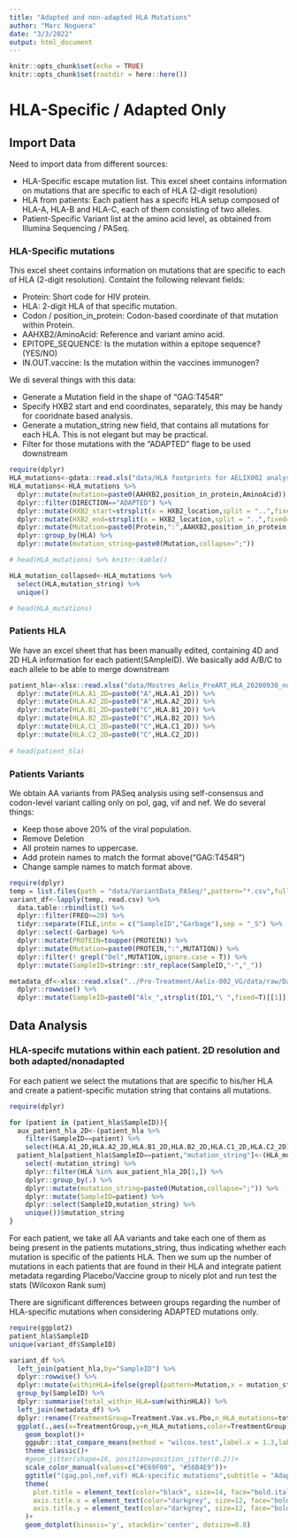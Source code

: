 ```yaml
---
title: "Adapted and non-adapted HLA Mutations"
author: "Marc Noguera"
date: "3/3/2022"
output: html_document
---
```



```r
knitr::opts_chunk$set(echo = TRUE)
knitr::opts_chunk$set(rootdir = here::here())
```


# HLA-Specific / Adapted Only

## Import Data

Need to import data from different sources:

* HLA-Specific escape mutation list. This excel sheet contains information on mutations that are specific to each of HLA (2-digit resolution)
* HLA from patients: Each patient has a specifc HLA setup composed of HLA-A, HLA-B and HLA-C, each of them consisting of two alleles.
* Patient-Specific Variant list at the amino acid level, as obtained from Illumina Sequencing / PASeq.

### HLA-Specific mutations

This excel sheet contains information on mutations that are specific to each of HLA (2-digit resolution). Containt the following relevant fields:

* Protein: Short code for HIV protein.
* HLA: 2-digit HLA of that specific mutation.
* Codon / position_in_protein: Codon-based coordinate of that mutation within Protein.
* AAHXB2/AminoAcid: Reference and variant amino acid.
* EPITOPE_SEQUENCE: Is the mutation within a epitope sequence? (YES/NO)
* IN.OUT.vaccine: Is the mutation within the vaccines immunogen?

We di several things with this data:

* Generate a Mutation field in the shape of "GAG:T454R"
* Specify HXB2 start and end coordinates, separately, this may be handy for cooridnate based analysis.
* Generate a mutation_string new field, that contains all mutations for each HLA. This is not elegant but may be practical.
* Filter for those mutations with the "ADAPTED" flage to be used downstream

```r
require(dplyr)
HLA_mutations<-gdata::read.xls("data/HLA footprints for AELIX002 analyses without B15 imprints 3-2-2022.xls",sheet = 2)
HLA_mutations<-HLA_mutations %>% 
  dplyr::mutate(mutation=paste0(AAHXB2,position_in_protein,AminoAcid)) %>% 
  dplyr::filter(DIRECTION=="ADAPTED") %>% 
  dplyr::mutate(HXB2_start=strsplit(x = HXB2_location,split = "..",fixed=T)[[1]][1]) %>% 
  dplyr::mutate(HXB2_end=strsplit(x = HXB2_location,split = "..",fixed=T)[[1]][2]) %>% 
  dplyr::mutate(Mutation=paste0(Protein,":",AAHXB2,position_in_protein,AminoAcid)) %>% 
  dplyr::group_by(HLA) %>% 
  dplyr::mutate(mutation_string=paste0(Mutation,collapse=";")) 

# head(HLA_mutations) %>% knitr::kable()
```



```r
HLA_mutation_collapsed<-HLA_mutations %>% 
  select(HLA,mutation_string) %>% 
  unique()

# head(HLA_mutations)
```

### Patients HLA

We have an excel sheet that has been manually edited, containing 4D and 2D HLA information for each patient(SAmpleID). We basically add A/B/C to each allele to be able to merge downstream

```r

patient_hla<-xlsx::read.xlsx("data/Mostres_Aelix_PreART_HLA_20200930_noID. with 2 digit HLA reduction 3-2-2022_vMNJ_1.0.xlsx",sheetIndex = 1) %>% 
  dplyr::mutate(HLA.A1_2D=paste0("A",HLA.A1_2D)) %>%
  dplyr::mutate(HLA.A2_2D=paste0("A",HLA.A2_2D)) %>%
  dplyr::mutate(HLA.B1_2D=paste0("C",HLA.B1_2D)) %>%
  dplyr::mutate(HLA.B2_2D=paste0("C",HLA.B2_2D)) %>%
  dplyr::mutate(HLA.C1_2D=paste0("C",HLA.C1_2D)) %>%
  dplyr::mutate(HLA.C2_2D=paste0("C",HLA.C2_2D))
  
# head(patient_hla)
```

### Patients Variants

We obtain AA variants from PASeq analysis using self-consensus and codon-level variant calling only on pol, gag, vif and nef. We do several things:

* Keep those above 20% of the viral population.
* Remove Deletion
* All protein names to uppercase.
* Add protein names to match the format above("GAG:T454R")
* Change sample names to match format above.


```r
require(dplyr)
temp = list.files(path = "data/VariantData_PASeq/",pattern="*.csv",full.names = T)
variant_df<-lapply(temp, read.csv) %>% 
  data.table::rbindlist() %>% 
  dplyr::filter(FREQ>=20) %>%
  tidyr::separate(FILE,into = c("SampleID","Garbage"),sep = "_S") %>% 
  dplyr::select(-Garbage) %>% 
  dplyr::mutate(PROTEIN=toupper(PROTEIN)) %>% 
  dplyr::mutate(Mutation=paste0(PROTEIN,":",MUTATION)) %>% 
  dplyr::filter(! grepl("Del",MUTATION,ignore.case = T)) %>% 
  dplyr::mutate(SampleID=stringr::str_replace(SampleID,"-","_"))

```


```r
metadata_df<-xlsx::read.xlsx("../Pre-Treatment/Aelix-002_VG/data/raw/Dades_Aelix_x Seq_20210714.xlsx",sheetIndex = 1) %>% 
  dplyr::rowwise() %>% 
  dplyr::mutate(SampleID=paste0("Alx_",strsplit(ID1,"\ ",fixed=T)[[1]][2]))
```

## Data Analysis

### HLA-specifc mutations within each patient. 2D resolution and both adapted/nonadapted

For each patient we select the mutations that are specific to his/her HLA and create a patient-specific mutation string that contains all mutations.

```r
require(dplyr)

for (patient in (patient_hla$SampleID)){
  aux_patient_hla_2D<-(patient_hla %>% 
    filter(SampleID==patient) %>% 
    select(HLA.A1_2D,HLA.A2_2D,HLA.B1_2D,HLA.B2_2D,HLA.C1_2D,HLA.C2_2D) )[1,]
  patient_hla[patient_hla$SampleID==patient,"mutation_string"]<-(HLA_mutations %>% ### ADAPTED mutations filter to be located here
    select(-mutation_string) %>% 
    dplyr::filter(HLA %in% aux_patient_hla_2D[1,]) %>% 
    dplyr::group_by(.) %>% 
    dplyr::mutate(mutation_string=paste0(Mutation,collapse=";")) %>% 
    dplyr::mutate(SampleID=patient) %>% 
    dplyr::select(SampleID,mutation_string) %>% 
    unique())$mutation_string
}


```


For each patient, we take all AA variants and take each one of them as being present in the patients mutations_string, thus indicating whether each mutation is specific of the patients HLA. Then we sum up the number of mutations in each patients that are found in their HLA and integrate patient metadata regarding Placebo/Vaccine group to nicely plot and run test the stats (Wilcoxon Rank sum)

There are significant differences between groups regarding the number of HLA-specific mutations when considering ADAPTED mutations only.

```r
require(ggplot2)
patient_hla$SampleID
unique(variant_df$SampleID)

variant_df %>% 
  left_join(patient_hla,by="SampleID") %>% 
  dplyr::rowwise() %>% 
  dplyr::mutate(withinHLA=ifelse(grepl(pattern=Mutation,x = mutation_string),1,0)) %>% 
  group_by(SampleID) %>% 
  dplyr::summarise(total_within_HLA=sum(withinHLA)) %>% 
  left_join(metadata_df) %>% 
  dplyr::rename(TreatmentGroup=Treatment.Vax.vs.Pbo,n_HLA_mutations=total_within_HLA) %>% 
  ggplot(.,aes(x=TreatmentGroup,y=n_HLA_mutations,color=TreatmentGroup))+
    geom_boxplot()+
    ggpubr::stat_compare_means(method = "wilcox.test",label.x = 1.3,label.y = 15)+
    theme_classic()+
    #geom_jitter(shape=16, position=position_jitter(0.2))+
    scale_color_manual(values=c("#E69F00", "#56B4E9"))+
    ggtitle("(gag,pol,nef,vif) HLA-specific mutations",subtitle = "Adapted Mutations Only")+
    theme(
      plot.title = element_text(color="black", size=14, face="bold.italic"),
      axis.title.x = element_text(color="darkgrey", size=12, face="bold"),
      axis.title.y = element_text(color="darkgrey", size=12, face="bold")
    )+
    geom_dotplot(binaxis='y', stackdir='center', dotsize=0.8)
  


```
